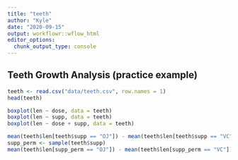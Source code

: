 ```yaml
---
title: "teeth"
author: "Kyle"
date: "2020-09-15"
output: workflowr::wflow_html
editor_options:
  chunk_output_type: console
---
```


## Teeth Growth Analysis (practice example)

```r
teeth <- read.csv("data/teeth.csv", row.names = 1)
head(teeth)

```

```r
boxplot(len ~ dose, data = teeth)
boxplot(len ~ supp, data = teeth)
boxplot(len ~ dose + supp, data = teeth)
```

```r
mean(teeth$len[teeth$supp == "OJ"]) - mean(teeth$len[teeth$supp == "VC"])
supp_perm <- sample(teeth$supp)
mean(teeth$len[supp_perm == "OJ"]) - mean(teeth$len[supp_perm == "VC"])
```

